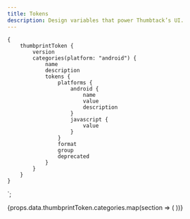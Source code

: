 ```yaml
---
title: Tokens
description: Design variables that power Thumbtack’s UI.
---
```



    {
        thumbprintToken {
            version
            categories(platform: "android") {
                name
                description
                tokens {
                    platforms {
                        android {
                            name
                            value
                            description
                        }
                        javascript {
                            value
                        }
                    }
                    format
                    group
                    deprecated
                }
            }
        }
    }
`;

<TabNav />

<PackageTable
    version={props.data.thumbprintToken.version}
    packageName="ThumbprintTokens"
    sourceDirectory="https://github.com/thumbtack/thumbprint-tokens"
    platform="android"
    importStatement="import com.github.thumbtack.thumbprinttokens.R"
/>

<div>
    {props.data.thumbprintToken.categories.map(section => (
        <TokenSection section={section} key={section.name} platform="android" />
    ))}
</div>
